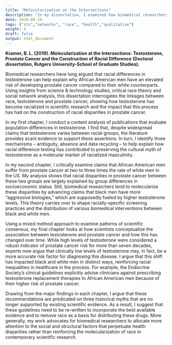 ```yaml
---
title: "Molecularization at the Intersections"
description: "In my dissertation, I examined how biomedical researchers produce racialized claims about testosterone, prostate cancer, and health disparities in biomedical research."
date: 2019-05-19 
tags: ["sts","networks", "race", "health","qualitative"]
weight: 4
draft: false
output: html_document
--- 
```


**Kramer, B. L. (2019). Molecularization at the Intersections: Testosterone, Prostate Cancer and the Construction of Racial Difference (Doctoral dissertation, Rutgers University-School of Graduate Studies).**

Biomedical researchers have long argued that racial differences in testosterone can help explain why African American men have an elevated risk of developing prostate cancer compared to their white counterparts. Using insights from science & technology studies, critical race theory and social network analysis, this dissertation interrogates the linkages between race, testosterone and prostate cancer, showing how testosterone has become racialized in scientific research and the impact that this process has had on the construction of racial disparities in prostate cancer. 

In my first chapter, I conduct a content analysis of publications that evaluate population differences in testosterone. I find that, despite widespread claims that testosterone varies between racial groups, the literature provides scant evidence to support these assertions. In turn, I identify three mechanisms – ambiguity, absence and data recycling – to help explain how racial difference testing has contributed to preserving the cultural myth of testosterone as a molecular marker of racialized masculinity. 

In my second chapter, I critically examine claims that African American men suffer from prostate cancer at two to three times the rate of white men in the US. My analysis shows that racial disparities in prostate cancer between these two groups are largely explained by group differences in socioeconomic status. Still, biomedical researchers tend to molecularize these disparities by advancing claims that black men have more “aggressive biologies,” which are supposedly fueled by higher testosterone levels. This theory carries over to shape racially-specific screening practices and the distribution of various biomedical interventions between black and white men. 

Using a mixed method approach to examine patterns of scientific consensus, my final chapter looks at how scientists conceptualize the association between testosterone and prostate cancer and how this has changed over time. While high levels of testosterone were considered a robust indicator of prostate cancer risk for more than seven decades, experts now argue that clinically low levels of testosterone may, in fact, be a more accurate risk factor for diagnosing this disease. I argue that this shift has impacted black and white men in distinct ways, reinforcing racial inequalities in healthcare in the process. For example, the Endocrine Society’s clinical guidelines explicitly advise clinicians against prescribing testosterone replacement therapies to African American men because of their higher risk of prostate cancer. 

Drawing from the major findings in each chapter, I argue that these recommendations are predicated on three historical myths that are no longer supported by existing scientific evidence. As a result, I suggest that these guidelines need to be re-written to incorporate the best available evidence and to remove race as a basis for distributing these drugs. More generally, my work advocates for biomedical researchers to allocate more attention to the social and structural factors that perpetuate health disparities rather than reinforcing the molecularization of race in contemporary scientific research.